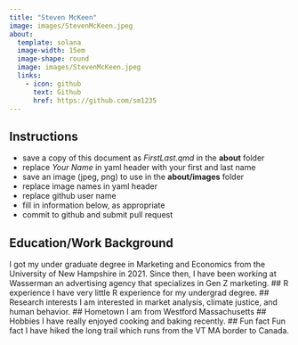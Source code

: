 ```yaml
---
title: "Steven McKeen"
image: images/StevenMcKeen.jpeg
about:
  template: solana
  image-width: 15em
  image-shape: round
  image: images/StevenMcKeen.jpeg
  links:
    - icon: github
      text: Github
      href: https://github.com/sm1235
---
```


## Instructions

-   save a copy of this document as *FirstLast.qmd* in the **about** folder
-   replace *Your Name* in yaml header with your first and last name
-   save an image (jpeg, png) to use in the **about/images** folder
-   replace image names in yaml header
-   replace github user name
-   fill in information below, as appropriate
-   commit to github and submit pull request

## Education/Work Background

I got my under graduate degree in Marketing and Economics from the University of New Hampshire in 2021. Since then, I have been working at Wasserman an advertising agency that specializes in Gen Z marketing. 
## R experience
I have very little R experience for my undergrad degree. 
## Research interests
I am interested in market analysis, climate justice, and human behavior. 
## Hometown 
I am from Westford Massachusetts 
## Hobbies 
I have really enjoyed cooking and baking recently. 
## Fun fact 
Fun fact I have hiked the long trail which runs from the VT MA border to Canada.
